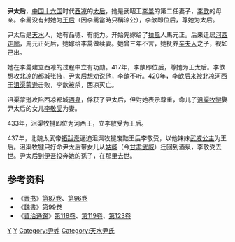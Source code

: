 {{no footnotes|time=2018-01-20T11:16:08+00:00}}
'''尹太后'''，[[中国|中国]][[十六国|十六国]]时代[[西凉|西凉]]的[[太后|太后]]，她是武昭王[[李暠|李暠]]的第二任妻子，[[李歆|李歆]]的母亲。李暠没有封她为[[王后|王后]]（因李暠當時只稱涼公），李歆即位后，尊她为太后。

尹太后是[[天水|天水]]人，她有品德、有能力。开始先嫁给了[[扶風|扶風]]人馬元正。后来迁居[[河西走廊|河西走廊]]，馬元正死后，她嫁给李暠做续妻。她曾三年不言，她抚养[[辛夫人|辛夫人]]之子，视如己出。

她在李暠建立西凉的过程中立有功勋。417年，李歆即位后，尊她为王太后。李歆想攻[[北凉|北凉]]的都城[[张掖|张掖]]，尹太后想劝说他，李歆不听。420年，李歆后来被北凉河西王[[沮渠蒙逊|沮渠蒙逊]]击败，李歆被杀，西凉灭亡。

沮渠蒙逊攻陷西凉都城[[酒泉|酒泉]]，俘获了尹太后，但對她表示尊重，命儿子[[沮渠牧犍|沮渠牧犍]]娶尹太后的女儿[[李敬受|李敬受]]为妻。

433年，沮渠牧犍即位为河西王，立李敬受为王后。

437年，北魏太武帝[[拓跋焘|拓跋焘]]逼迫沮渠牧犍废黜王后李敬受，以他妹妹[[武威公主|武威公主]]为王后。沮渠牧犍只好命尹太后带女儿从[[姑臧|姑臧]]（今[[甘肃|甘肃]][[武威|武威]]）迁回到酒泉，李敬受去世。尹太后到[[伊吾|伊吾]]投奔她的孫子，在那里去世。
==参考资料==
*《[[晋书|晋书]]》[[s:晉書/卷087|第87卷]]、[[s:晉書/卷096|第96卷]]
*《[[魏書|魏書]]》[[s:魏書/卷99|第99卷]]
*《[[資治通鑑|資治通鑑]]》[[s:資治通鑑/卷118|第118卷]]、[[s:資治通鑑/卷119|第119卷]]、[[s:資治通鑑/卷123|第123卷]]
{{十六國涼國及夏國皇后}}
{{唐朝皇后}}
[[Category:西凉人|Y]]
[[Category:十六国皇太后|Y]]
[[Category:尹姓|Category:尹姓]]
[[Category:天水尹氏|Category:天水尹氏]]